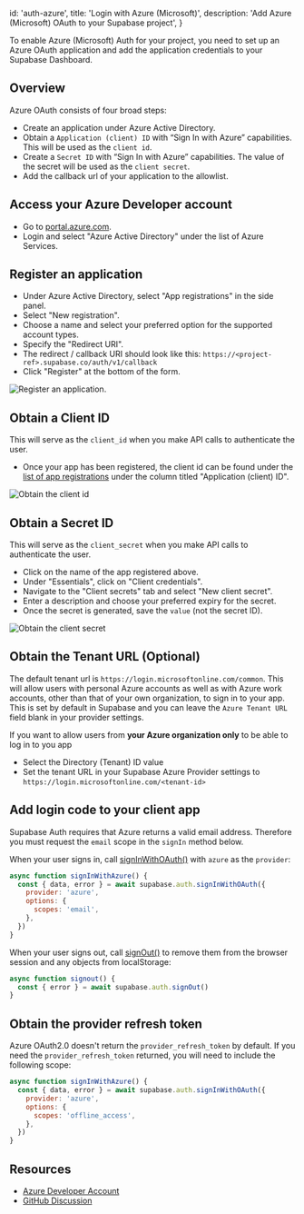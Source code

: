 
  id: 'auth-azure',
  title: 'Login with Azure (Microsoft)',
  description: 'Add Azure (Microsoft) OAuth to your Supabase project',
}

To enable Azure (Microsoft) Auth for your project, you need to set up an Azure OAuth application and add the application credentials to your Supabase Dashboard.

## Overview

Azure OAuth consists of four broad steps:

- Create an application under Azure Active Directory.
- Obtain a `Application (client) ID` with “Sign In with Azure” capabilities. This will be used as the `client id`.
- Create a `Secret ID` with “Sign In with Azure” capabilities. The value of the secret will be used as the `client secret`.
- Add the callback url of your application to the allowlist.

## Access your Azure Developer account

- Go to [portal.azure.com](https://portal.azure.com/#home).
- Login and select "Azure Active Directory" under the list of Azure Services.

## Register an application

- Under Azure Active Directory, select "App registrations" in the side panel.
- Select "New registration".
- Choose a name and select your preferred option for the supported account types.
- Specify the "Redirect URI".
- The redirect / callback URI should look like this: `https://<project-ref>.supabase.co/auth/v1/callback`
- Click "Register" at the bottom of the form.

![Register an application.](/docs/img/guides/auth-azure/azure-register-app.png)

## Obtain a Client ID

This will serve as the `client_id` when you make API calls to authenticate the user.

- Once your app has been registered, the client id can be found under the [list of app registrations](https://portal.azure.com/#blade/Microsoft_AAD_IAM/ActiveDirectoryMenuBlade/RegisteredApps) under the column titled "Application (client) ID".

![Obtain the client id](/docs/img/guides/auth-azure/azure-client-id.png)

## Obtain a Secret ID

This will serve as the `client_secret` when you make API calls to authenticate the user.

- Click on the name of the app registered above.
- Under "Essentials", click on "Client credentials".
- Navigate to the "Client secrets" tab and select "New client secret".
- Enter a description and choose your preferred expiry for the secret.
- Once the secret is generated, save the `value` (not the secret ID).

![Obtain the client secret](/docs/img/guides/auth-azure/azure-client-secret.png)

## Obtain the Tenant URL (Optional)

The default tenant url is `https://login.microsoftonline.com/common`. This will allow users with personal Azure accounts as well as with Azure work accounts, other than that of your own organization, to sign in to your app. This is set by default in Supabase and you can leave the `Azure Tenant URL` field blank in your provider settings.

If you want to allow users from **your Azure organization only** to be able to log in to you app

- Select the Directory (Tenant) ID value
- Set the tenant URL in your Supabase Azure Provider settings to `https://login.microsoftonline.com/<tenant-id>`

## Add login code to your client app

<Admonition type="tip">

Supabase Auth requires that Azure returns a valid email address. Therefore you must request the `email` scope in the `signIn` method below.

</Admonition>

When your user signs in, call [signInWithOAuth()](/docs/reference/javascript/auth-signinwithoauth) with `azure` as the `provider`:

```js
async function signInWithAzure() {
  const { data, error } = await supabase.auth.signInWithOAuth({
    provider: 'azure',
    options: {
      scopes: 'email',
    },
  })
}
```

When your user signs out, call [signOut()](/docs/reference/javascript/auth-signout) to remove them from the browser session and any objects from localStorage:

```js
async function signout() {
  const { error } = await supabase.auth.signOut()
}
```

## Obtain the provider refresh token

Azure OAuth2.0 doesn't return the `provider_refresh_token` by default. If you need the `provider_refresh_token` returned, you will need to include the following scope:

```js
async function signInWithAzure() {
  const { data, error } = await supabase.auth.signInWithOAuth({
    provider: 'azure',
    options: {
      scopes: 'offline_access',
    },
  })
}
```

## Resources

- [Azure Developer Account](https://portal.azure.com)
- [GitHub Discussion](https://github.com/supabase/gotrue/pull/54#issuecomment-757043573)


